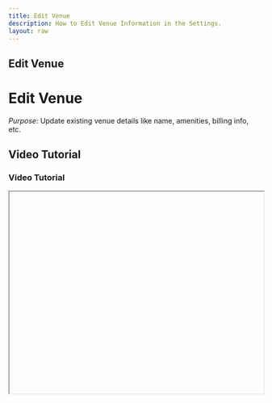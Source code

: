 ```yaml
---
title: Edit Venue
description: How to Edit Venue Information in the Settings.
layout: raw
---
```



<div className="mdx-content">

## Edit Venue

<h1 className="text-3xl font-bold text-gray-900 mb-4">Edit Venue</h1>  

*Purpose*: Update existing venue details like name, amenities, billing info, etc.

## Video Tutorial

<h3 className="text-xl font-medium text-gray-800 mb-2">Video Tutorial</h3>

<iframe
  width="100%"
  height="400"
  title="Edit Venue Tutorial"
  allowFullScreen
  className="rounded-lg"
/>

---

## Steps:

<h2 className="text-2xl font-semibold text-gray-800 mt-8 mb-4">Step-by-step Instructions</h2>

❶ **Navigate to Settings > Venue.**  
❷ **Click on the venue name or image you want to edit.**  
❸ **In the top section of the venue detail page, click the Edit icon.**  
❹ **A panel will open where you can update any section:**
- Basic info  
- Address  
- Amenities  
- Operating hours  
- Billing details  
- Workstations  
❺ **Once edits are done, click the Save button to apply the changes.**

---

**Tip for First-Time Users**:  
Always review the changes before saving to avoid overwriting important venue details.

<div className="space-y-4 mt-6">

<div className="my-10 border-t border-gray-200" />

## More questions about this

<h3 className="text-xl font-semibold text-black mb-4 mt-10"> More questions about this?</h3>
</div>
<div className="space-y-4 mt-6">
  <details className="bg-white rounded-md p-4 border border-gray-300">
  <summary
    className="font-medium text-base text-gray-900"
    style={{
      backgroundColor: 'transparent',
      outline: 'none',
      cursor: 'pointer',
      userSelect: 'none',
      listStyle: 'none',
    }}
  >Can I edit billing and amenities later?</summary>
   <p className="mt-2 text-sm text-gray-700">
      Yes, you can revisit the venue settings and make updates anytime.
    </p>
  </details>

  <details className="bg-white rounded-md p-4 border border-gray-300">
  <summary
    className="font-medium text-base text-gray-900"
    style={{
      backgroundColor: 'transparent',
      outline: 'none',
      cursor: 'pointer',
      userSelect: 'none',
      listStyle: 'none',
    }}
  >Do changes reflect immediately?</summary>
    <p className="mt-2 text-sm text-gray-700">
      Yes, once saved, all changes will take effect instantly.
    </p>
  </details>
</div>
</div>

---

<div className="space-y-4 mt-6">

<div className="my-10 border-t border-gray-200" />

<div className="mdx-content mt-10">

Was this article helpful?

<div style={{ display: 'flex', gap: '1rem' }}>
  <button style={{ padding: '0.5rem', borderRadius: '9999px', backgroundColor: '#f0f0f0' }}>
    👍
  </button>
  <button style={{ padding: '0.5rem', borderRadius: '9999px', backgroundColor: '#f0f0f0' }}>
    👎
  </button>
</div>
</div>

---
</div>
